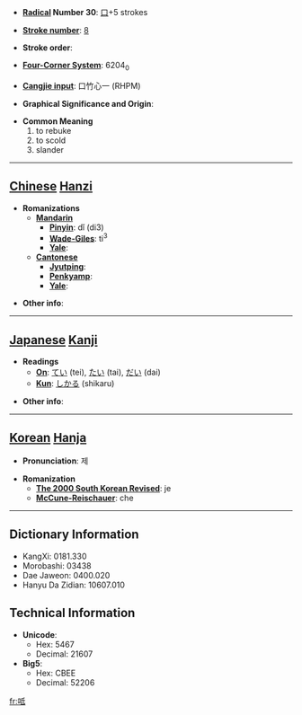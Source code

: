 * '''[[Wiktionary:Chinese radical index| Radical]] Number 30''': [[Wiktionary:Chinese radical index 口|口]]+5 strokes

* '''[[Wiktionary:Chinese total strokes index|Stroke number]]''': [[Wiktionary:Chinese total strokes index 8|8]]

* '''Stroke order''': 

* '''[[Wiktionary:Chinese four corner index|Four-Corner System]]''': 6204<sub>0</sub>

* '''[[Wiktionary:Chinese Cangjie index|Cangjie input]]''': 口竹心一 (RHPM)

* '''Graphical Significance and Origin''': 

* '''Common Meaning'''
*#to rebuke
*# to scold
*# slander


----

== [[Chinese]] [[Hanzi]] ==

* '''Romanizations'''
** '''[[Mandarin]]'''
*** '''[[Pinyin]]''': dǐ (di3)
*** '''[[Wade-Giles]]''': ti<sup>3</sup>
*** '''[[Yale]]''': 
** '''[[Cantonese]]'''
*** '''[[Jyutping]]''':
*** '''[[Penkyamp]]''': 
*** '''[[Yale]]''': 

* '''Other info''': 

----

== [[Japanese]] [[Kanji]] ==

* '''Readings'''
** '''[[On]]''': [[てい]] (tei), [[たい]] (tai), [[だい]] (dai)
** '''[[Kun]]''': [[しかる]] (shikaru)

* '''Other info''':  

----

== [[Korean]] [[Hanja]] ==

* '''Pronunciation''': 제

* '''Romanization'''
** '''[[The 2000 South Korean Revised Romanization|The 2000 South Korean Revised]]''': je
** '''[[McCune-Reischauer]]''': che

----

== Dictionary Information ==

* KangXi: 0181.330
* Morobashi: 03438
* Dae Jaweon: 0400.020
* Hanyu Da Zidian: 10607.010

== Technical Information ==

* '''Unicode''':
** Hex: 5467
** Decimal: 21607
* '''Big5''':
** Hex: CBEE
** Decimal: 52206

[[fr:呧]]